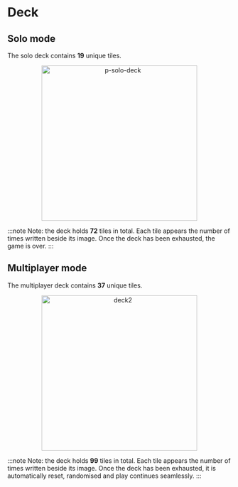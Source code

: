 # Deck

## Solo mode

The solo deck contains **19** unique tiles. 

<div align="center">
    <img width="350" src="p-solo-deck.png" alt="p-solo-deck" />
</div>

:::note
Note: the deck holds **72** tiles in total. Each tile appears the number of times written beside its image. Once the deck has been exhausted, the game is over.
:::

## Multiplayer mode

The multiplayer deck contains **37** unique tiles.

<div align="center">
    <img width="350" src="deck2.png" alt="deck2" />
</div>

:::note
Note: the deck holds **99** tiles in total. Each tile appears the number of times written beside its image. Once the deck has been exhausted, it is automatically reset, randomised and play continues seamlessly.
:::

